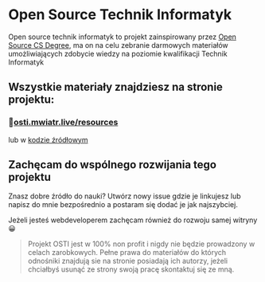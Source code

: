 # Open Source Technik Informatyk

Open source technik informatyk to projekt zainspirowany przez [Open Source CS Degree](https://github.com/ForrestKnight/open-source-cs),
ma on na celu zebranie darmowych materiałów umożliwiających zdobycie wiedzy na poziomie kwalifikacji Technik Informatyk

## Wszystkie materiały znajdziesz na stronie projektu:

### 🔗[osti.mwiatr.live/resources](https://osti.mwiatr.live/resources)

lub w [kodzie źródłowym](https://github.com/MaciejWiatr/Open-Source-Technik-Informatyk/tree/master/osti-website)

## Zachęcam do wspólnego rozwijania tego projektu

Znasz dobre źródło do nauki? Utwórz nowy issue gdzie je linkujesz lub napisz do mnie bezpośrednio a postaram się dodać je jak najszybciej.

Jeżeli jesteś webdeveloperem zachęcam również do rozwoju samej witryny 😀

> Projekt OSTI jest w 100% non profit i nigdy nie będzie prowadzony w celach zarobkowych. Pełne prawa do materiałów do których odnośniki znajdują sie na stronie posiadają ich autorzy, jeżeli chciałbyś usunąć ze strony swoją pracę skontaktuj się ze mną.
